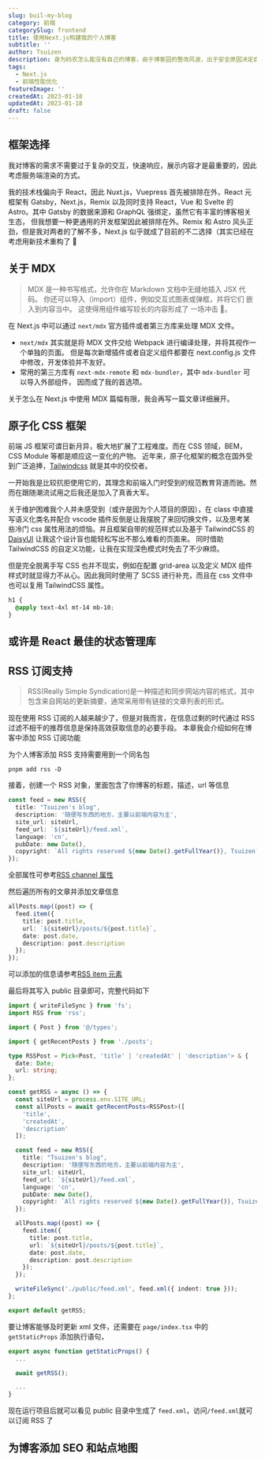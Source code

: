 ```yaml
---
slug: buil-my-blog
category: 前端
categorySlug: frontend
title: 使用Next.js构建我的个人博客
subtitle: ''
author: Tsuizen
description: 身为码农怎么能没有自己的博客，由于博客园的整改风波，出于安全原因决定自己搭建，顺便可以练习技术以及督促自己更新🧐。
tags:
  - Next.js
  - 前端性能优化
featureImage: ''
createdAt: 2023-01-18
updatedAt: 2023-01-18
draft: false
---
```


## 框架选择

我对博客的需求不需要过于复杂的交互，快速响应，展示内容才是最重要的，因此考虑服务端渲染的方式。

我的技术栈偏向于 React，因此 Nuxt.js，Vuepress 首先被排除在外，React 元框架有 Gatsby，Next.js，Remix
以及同时支持 React，Vue 和 Svelte 的 Astro。其中 Gatsby 的数据来源和 GraphQL 强绑定，虽然它有丰富的博客相关生态，
但我想要一种更通用的开发框架因此被排除在外。Remix 和 Astro 风头正劲，但是我对两者的了解不多，Next.js
似乎就成了目前的不二选择（其实已经在考虑用新技术重构了 🤔

## 关于 MDX

> MDX 是一种书写格式，允许你在 Markdown 文档中无缝地插入 JSX 代码。 你还可以导入（import）组件，例如交互式图表或弹框，并将它们 嵌入到内容当中。 这使得用组件编写较长的内容形成了 一场冲击 🚀。

在 Next.js 中可以通过 `next/mdx` 官方插件或者第三方库来处理 MDX 文件。

- `next/mdx` 其实就是将 MDX 文件交给 Webpack 进行编译处理，并将其视作一个单独的页面。
  但是每次新增插件或者自定义组件都要在 next.config.js 文件中修改，开发体验并不友好。
- 常用的第三方库有 `next-mdx-remote` 和 `mdx-bundler`，其中 `mdx-bundler` 可以导入外部组件，
  因而成了我的首选项。

关于怎么在 Next.js 中使用 MDX 篇幅有限，我会再写一篇文章详细展开。

## 原子化 CSS 框架

前端 JS 框架可谓日新月异，极大地扩展了工程难度。而在 CSS 领域，BEM，CSS Module 等都是顺应这一变化的产物。
近年来，原子化框架的概念在国外受到广泛追捧，[Tailwindcss](https://www.tailwindcss.cn/docs) 就是其中的佼佼者。

一开始我是比较抗拒使用它的，其理念和前端入门时受到的规范教育背道而驰。然而在跟随潮流试用之后我还是加入了真香大军。

关于维护困难我个人并未感受到（或许是因为个人项目的原因），在 class 中直接写语义化类名并配合 vscode
插件反倒是让我摆脱了来回切换文件，以及思考某些冷门 css 属性用法的烦恼。并且框架自带的规范样式以及基于 TailwindCSS
的 [DaisyUI](https://daisyui.com/) 让我这个设计盲也能轻松写出不那么难看的页面来。 同时借助 TailwindCSS 的自定义功能，让我在实现深色模式时免去了不少麻烦。

但是完全脱离手写 CSS 也并不现实，例如在配置 grid-area 以及定义 MDX 组件样式时就显得力不从心。因此我同时使用了
SCSS 进行补充，而且在 css 文件中也可以复用 TailwindCSS 属性。

```css
h1 {
  @apply text-4xl mt-14 mb-10;
}
```

## 或许是 React 最佳的状态管理库

## RSS 订阅支持

> RSS(Really Simple Syndication)是一种描述和同步网站内容的格式，其中包含来自网站的更新摘要，通常采用带有链接的文章列表的形式。

现在使用 RSS 订阅的人越来越少了，但是对我而言，在信息过剩的时代通过 RSS 过滤不相干的推荐信息是保持高效获取信息的必要手段。
本章我会介绍如何在博客中添加 RSS 订阅功能

为个人博客添加 RSS 支持需要用到一个同名包

```shell
pnpm add rss -D
```

接着，创建一个 RSS 对象，里面包含了你博客的标题，描述，url 等信息

```typescript
const feed = new RSS({
  title: "Tsuizen's blog",
  description: '随便写东西的地方，主要以前端内容为主',
  site_url: siteUrl,
  feed_url: `${siteUrl}/feed.xml`,
  language: 'cn',
  pubDate: new Date(),
  copyright: `All rights reserved ${new Date().getFullYear()}, Tsuizen`
});
```

全部属性可参考[RSS channel 属性](https://www.runoob.com/rss/rss-channel.html)

然后遍历所有的文章并添加文章信息

```typescript
allPosts.map((post) => {
  feed.item({
    title: post.title,
    url: `${siteUrl}/posts/${post.title}`,
    date: post.date,
    description: post.description
  });
});
```

可以添加的信息请参考[RSS item 元素](https://www.runoob.com/rss/rss-item.html)

最后将其写入 public 目录即可，完整代码如下

```typescript
import { writeFileSync } from 'fs';
import RSS from 'rss';

import { Post } from '@/types';

import { getRecentPosts } from './posts';

type RSSPost = Pick<Post, 'title' | 'createdAt' | 'description'> & {
  date: Date;
  url: string;
};

const getRSS = async () => {
  const siteUrl = process.env.SITE_URL;
  const allPosts = await getRecentPosts<RSSPost>([
    'title',
    'createdAt',
    'description'
  ]);

  const feed = new RSS({
    title: "Tsuizen's blog",
    description: '随便写东西的地方，主要以前端内容为主',
    site_url: siteUrl,
    feed_url: `${siteUrl}/feed.xml`,
    language: 'cn',
    pubDate: new Date(),
    copyright: `All rights reserved ${new Date().getFullYear()}, Tsuizen`
  });

  allPosts.map((post) => {
    feed.item({
      title: post.title,
      url: `${siteUrl}/posts/${post.title}`,
      date: post.date,
      description: post.description
    });
  });

  writeFileSync('./public/feed.xml', feed.xml({ indent: true }));
};

export default getRSS;
```

要让博客能够及时更新 xml 文件，还需要在 `page/index.tsx` 中的 `getStaticProps` 添加执行语句，

```typescript
export async function getStaticProps() {
  ...

  await getRSS();

  ...
}
```

现在运行项目后就可以看见 public 目录中生成了 `feed.xml`，访问`/feed.xml`就可以订阅 RSS 了

## 为博客添加 SEO 和站点地图

